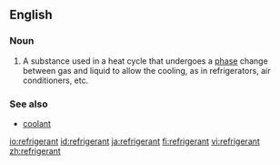 ==English==

===Noun===
{{en-noun}}
{{wikipedia}}

#A substance used in a heat cycle that undergoes a [[phase]] change between gas and liquid to allow the cooling, as in refrigerators, air conditioners, etc. 


===See also===
*[[coolant]]

[[io:refrigerant]]
[[id:refrigerant]]
[[ja:refrigerant]]
[[fi:refrigerant]]
[[vi:refrigerant]]
[[zh:refrigerant]]